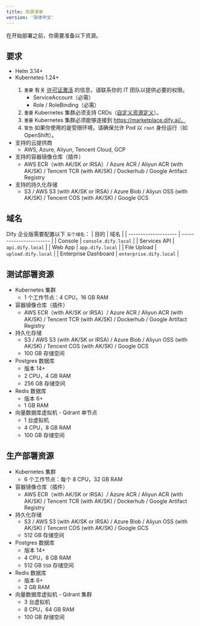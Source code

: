 ```yaml
---
title: 资源清单
version: '简体中文'
---
```


在开始部署之前，你需要准备以下资源。

## 要求
- Helm 3.14+
- Kubernetes 1.24+
    <Warning>
    1. `重要` 有关 [许可证激活](/versions/3-0-x/zh-cn/deployment/license-activation) 的信息，请联系你的 IT 团队以提供必要的权限。
        - ServiceAccount（必需）
        - Role / RoleBinding（必需）
    2. `重要` Kubernetes 集群必须支持 CRDs（[自定义资源定义](https://kubernetes.io/zh/docs/concepts/extend-kubernetes/api-extension/custom-resources/)）。
    3. `重要` Kubernetes 集群必须能够连接到 https://marketplace.dify.ai/。
    4. `警告` 如果你使用的是受限环境，请确保允许 Pod 以 `root` 身份运行（如 OpenShift）。
    </Warning>
- 支持的云提供商
    - AWS, Azure, Aliyun, Tencent Cloud, GCP
- 支持的容器镜像仓库（插件）
    - AWS ECR（with AK/SK or IRSA）/ Azure ACR / Aliyun ACR (with AK/SK) / Tencent TCR (with AK/SK) / Dockerhub / Google Artifact Registry
- 支持的持久化存储
    - S3 / AWS S3 (with AK/SK or IRSA) / Azure Blob / Aliyun OSS (with AK/SK) / Tencent COS (with AK/SK) / Google GCS

## 域名
Dify 企业版需要配置以下 `五个域名`：
| 目的                  |  域名                   |
| -------------------- | ----------------------- |
| Console              | `console.dify.local`    |
| Services API         | `api.dify.local`        |
| Web App              | `app.dify.local`        |
| File Upload          | `upload.dify.local`     |
| Enterprise Dashboard | `enterprise.dify.local` |

## 测试部署资源
- Kubernetes 集群
    - 1 个工作节点：4 CPU，16 GB RAM
- 容器镜像仓库（插件）
    - AWS ECR（with AK/SK or IRSA）/ Azure ACR / Aliyun ACR (with AK/SK) / Tencent TCR (with AK/SK) / Dockerhub / Google Artifact Registry
- 持久化存储
    - S3 / AWS S3 (with AK/SK or IRSA) / Azure Blob / Aliyun OSS (with AK/SK) / Tencent COS (with AK/SK) / Google GCS
    - 100 GB 存储空间
- Postgres 数据库
    - 版本 14+
    - 2 CPU，4 GB RAM
    - 256 GB 存储空间
- Redis 数据库
    - 版本 6+
    - 1 GB RAM
- 向量数据库虚拟机 - Qdrant 单节点
    - 1 台虚拟机
    - 4 CPU，8 GB RAM
    - 100 GB 存储空间

## 生产部署资源
- Kubernetes 集群
    - 6 个工作节点：每个 8 CPU，32 GB RAM
- 容器镜像仓库（插件）
    - AWS ECR（with AK/SK or IRSA）/ Azure ACR / Aliyun ACR (with AK/SK) / Tencent TCR (with AK/SK) / Dockerhub / Google Artifact Registry
- 持久化存储
    - S3 / AWS S3 (with AK/SK or IRSA) / Azure Blob / Aliyun OSS (with AK/SK) / Tencent COS (with AK/SK) / Google GCS
    - 512 GB 存储空间
- Postgres 数据库
    - 版本 14+
    - 4 CPU，8 GB RAM
    - 512 GB `SSD` 存储空间
- Redis 数据库
    - 版本 6+
    - 2 GB RAM
- 向量数据库虚拟机 - Qdrant 集群
    - 3 台虚拟机
    - 8 CPU，64 GB RAM
    - 100 GB 存储空间

